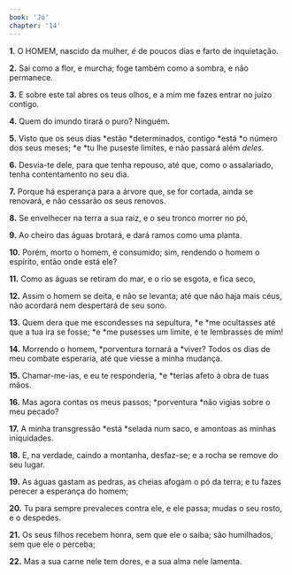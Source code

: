 ```yaml
---
book: 'Jó'
chapter: '14'
---
```


**1.** O HOMEM, nascido da mulher, *é* de poucos dias e farto de inquietação.

**2.** Sai como a flor, e murcha; foge também como a sombra, e não permanece.

**3.** E sobre este tal abres os teus olhos, e a mim me fazes entrar no juízo contigo.

**4.** Quem do imundo tirará o puro? Ninguém.

**5.** Visto que os seus dias *estão *determinados, contigo *está *o número dos seus meses; *e *tu lhe puseste limites, e não passará além *deles.*

**6.** Desvia-te dele, para que tenha repouso, até que, como o assalariado, tenha contentamento no seu dia.

**7.** Porque há esperança para a árvore que, se for cortada, ainda se renovará, e não cessarão os seus renovos.

**8.** Se envelhecer na terra a sua raiz, e o seu tronco morrer no pó,

**9.** Ao cheiro das águas brotará, e dará ramos como uma planta.

**10.** Porém, morto o homem, é consumido; sim, rendendo o homem o espírito, então onde está ele?

**11.** Como as águas se retiram do mar, e o rio se esgota, e fica seco,

**12.** Assim o homem se deita, e não se levanta; até que não haja mais céus, não acordará nem despertará de seu sono.

**13.** Quem dera que me escondesses na sepultura, *e *me ocultasses até que a tua ira se fosse; *e *me pusesses um limite, e te lembrasses de mim!

**14.** Morrendo o homem, *porventura tornará a *viver? Todos os dias de meu combate esperaria, até que viesse a minha mudança.

**15.** Chamar-me-ias, e eu te responderia, *e *terias afeto à obra de tuas mãos.

**16.** Mas agora contas os meus passos; *porventura *não vigias sobre o meu pecado?

**17.** A minha transgressão *está *selada num saco, e amontoas as minhas iniquidades.

**18.** E, na verdade, caindo a montanha, desfaz-se; e a rocha se remove do seu lugar.

**19.** As águas gastam as pedras, as cheias afogam o pó da terra; e tu fazes perecer a esperança do homem;

**20.** Tu para sempre prevaleces contra ele, e ele passa; mudas o seu rosto, e o despedes.

**21.** Os seus filhos recebem honra, sem que ele o saiba; são humilhados, sem que ele o perceba;

**22.** Mas a sua carne nele tem dores, e a sua alma nele lamenta.